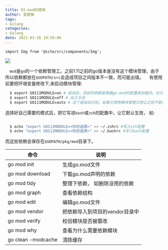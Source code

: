 ```yaml
---
title: 01.mod的使用
author: 吴楚衡
tags:
- Golang
categories:
- Golang
date: 2021-03-26 19:59:00
---
```

```mdx-code-block
import Img from '@site/src/components/Img';
```

<Img src="/image/go-modules-1.png" align="center" />

&emsp;`mod`是`go`的一个依赖管理工。之前1.11之前的go版本是没有这个模块管理，由于所以依赖都放在`$GOPATH/src`会造成项目之间版本不一致，而可能出错。
  &emsp;有使用前要把环境变量修改下,来启动模块管理:

``` bash
  $ export GO111MODULE=on # 启动后，项目的依赖是根据go.mod的配置来加载的。也可以脱离$GOPATH目录才能创建项目的情况。
  $ export GO111MODULE=off # 反之关闭
  $ export GO111MODULE=auto # 这个是自动识别，如果又想用模块管理又想让之前不是模块管理的应用也能跑起来，可以先用这个
```
选择好自己需要的模式后，把它写进`bash`或`zsh`的配置中，让它默认生效， 如:

``` bash

  $ echo "export GO111MODULE=<你的选择>" >> ~/.zshrc #写入zsh配置
  $ echo "export GO111MODULE=<你的选择>" >> ~/.bashrc #写入bash配置
```
<!--more-->

  而这些依赖会保存在`$GOPATH/pkg/mod`目录下。

| 命令 | 说明 |
  | --- | --- |
| go mod init | 生成go.mod文件|
| go mod download | 下载go.mod声明的依赖|
| go mod tidy |  整理下依赖， 如删除没用的依赖|
| go mod  graph | 查看依赖结构|
| go mod edit | 编辑go.mod文件|
| go mod vendor | 把依赖导入到项目的vendor目录中|
| go mod verify | 校验模块是否被篡改|
| go mod why | 查看为什么需要依赖模块|
| go clean -modcache | 清除缓存 |


  